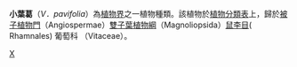 {{Speciesbox 
| genus = Vitis
| species = pavifolia
| authority = [[王文采|W. T. Wang]]
}}
'''小葉葛'''（''V．pavifolia''）為[[植物界|植物界]]之一植物種類。該植物於[[植物分類表|植物分類表]]上，歸於[[被子植物門|被子植物門]]（Angiospermae）[[雙子葉植物綱|雙子葉植物綱]]（Magnoliopsida）[[鼠李目|鼠李目]]( Rhamnales) 葡萄科 （Vitaceae）。

[[Category:葡萄属|X]]